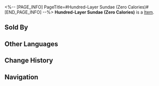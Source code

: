 <%-- [PAGE_INFO]
PageTitle=#Hundred-Layer Sundae (Zero Calories)#
[END_PAGE_INFO] --%>
{{Item Infobox
|title       = Hundred-Layer Sundae (Zero Calories)
|id          = 401024
|image       = Item Hundred-Layer Sundae (Zero Calories).png
|type        = 
|invCategory = Consumables
|rarity      = 2
|effect      = Upon use, the Max HP of all allies increases by 10% plus 210 Max HP for the next battle.
|description = It is unlikely that any food would affect one's weight or health in the Dreamscape. Nevertheless, this dessert's form is truly stunning, and the merchant has even specifically labeled "zero calories" behind the item.
|source1     = [[Omni-Synthesizer]]
|source2     = Clock Diner
}}
{{Description|1=''"Body anxiety can transcend time and space."''}}
'''Hundred-Layer Sundae (Zero Calories)''' is a [[Item]].

==Sold By==
{{Shop Availability}}

==Other Languages==
{{Other Languages
|en   = Hundred-Layer Sundae (Zero Calories)
|zhs  = 百层圣代（零卡）
|zht  = 百層聖代（零卡）
|ja   = 百層サンデー（カロリーゼロ）
|ko   = 백 층 선디(제로칼로리)
|es   = Helado de cien capas (cero calorías)
|fr   = Sundae multi-couche (zéro calorie)
|ru   = Стослойное мороженое (ноль калорий)
|th   = Hundred-Layer Sundae (Zero Calories)
|vi   = Kem Mứt Trăm Tầng (0 Calo)
|de   = Geschichtetes Eis (Null Kalorien)
|id   = Hundred-Layer Sundae (Zero Calorie)
|pt   = Sundae de Cem Camadas (Zero Caloria)
}}

==Change History==
{{Change History|2.0}}

==Navigation==
{{Consumable Navbox}}